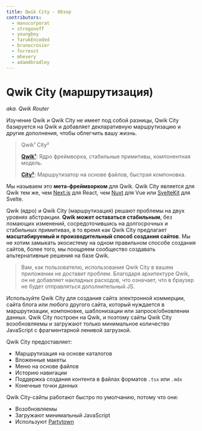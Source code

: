 ```yaml
---
title: Qwik City - Обзор
contributors:
  - manucorporat
  - strogonoff
  - youngboy
  - farukEncoded
  - brunocrosier
  - forresst
  - mhevery
  - adamdbradley
---
```


# Qwik City (маршрутизация)

_aka. Qwik Router_

Изучение Qwik и Qwik City не имеет под собой разницы, Qwik City базируется на Qwik и добавляет декларативную маршрутизацию и другие дополнения, чтобы облегчить вашу жизнь.

> Qwik¹ City²
>
> [**Qwik¹**](/docs/overview/index.mdx): Ядро фреймворка, стабильные примитивы, компонентная модель.
>
> [**City²**](/qwikcity/routing/index.mdx): Маршрутизатор на основе файлов, быстрая компоновка.

Мы называем это **мета-фреймворком** для Qwik. Qwik City является для Qwik тем же, чем [Next.js](https://nextjs.org/) для React, чем [Nuxt](https://nuxtjs.org/) для Vue или [SvelteKit](https://kit.svelte.dev/) для Svelte.

Qwik (ядро) и Qwik City (маршрутизация) решают проблемы на двух уровнях абстракции. **Qwik может оставаться стабильным**, без ломающих изменений, сосредоточившись на долгосрочных и стабильных примитивах, в то время как Qwik City предлагает **масштабируемый и производительный способ создания сайтов**. Мы не хотим замыкать экосистему на одном правильном способе создания сайтов, более того, мы поощряем сообщество создавать альтернативные решения на базе Qwik.

> Вам, как пользователю, использование Qwik City в вашем приложении не доставит проблем. Благодаря архитектуре Qwik, он не добавляет накладных расходов, что означает, что в браузер не будет отправляться дополнительный JS.

Используйте Qwik City для создания сайта электронной коммерции, сайта блога или любого другого сайта, который нуждается в маршрутизации, компоновке, шаблонизации или запросе/обновлении данных. Qwik City построен на Qwik, и поэтому сайты Qwik City возобновляемы и загружают только минимальное количество JavaScript с фрагментарной ленивой загрузкой.

Qwik City предоставляет:

- Маршрутизация на основе каталогов
- Вложенные макеты
- Меню на основе файлов
- Историю навигации
- Поддержка создания контента в файлах форматов `.tsx` или `.mdx`
- Конечные точки данных

Qwik City-сайты работают быстро по умолчанию, потому что они:

- Возобновляемы
- Загружают минимальный JavaScript
- Используют [Partytown](https://partytown.builder.io)
